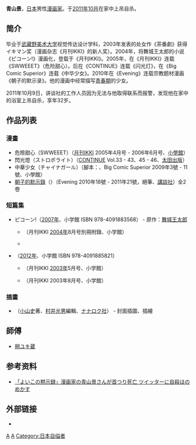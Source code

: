 {{Infobox 漫畫家
|姓名 = 青山景
|畫像 = 
|畫像尺寸 = 
|附註 = 
|本名 = 
|日語原文 = 青山景
|羅馬字 =
|出生日期 = 1979年9月26日
|出生地點 = 
|逝世日期 = 2011年10月上旬
|逝世地點 = [[东京都|东京都]][[調布市|調布市]]
|國籍 = {{JPN}}
|職業 = [[漫画家|漫画家]]
|活躍時期 = 2003年—2011年
|類型 = 
|代表作 = 
|獎項 = *第1回イキマン
|簽名 = 
|官方網站 = 
}}
{{Japanese|japanese=青山 景|kana=あおやま けい|romaji=Aoyama Kei}}
'''青山景'''{{BD|1979年|9月26日|2011年|10月上旬|catIdx=Aoyama Kei}}，[[日本|日本]]男性[[漫画家|漫画家]]。于[[2011年10月|2011年10月]]在家中上吊自杀。

== 简介 ==
毕业于[[武藏野美术大学|武藏野美术大学]]视觉传达设计学科，2003年发表的处女作《茶番劇》获得イキマン奖（漫画杂志《月刊IKKI》的新人奖）。2004年，将舞城王太郎的小说《ピコーン!》漫画化，登载于《月刊IKKI》。2005年，在《月刊IKKI》连载《SWWEEET》（危险甜心）。后在《CONTINUE》连载《闪光灯》，在《Big Comic Superior》连载《中华少女》。2010年在《Evening》连载宗教题材漫画《朝子的默示录》。他的漫画中经常描写[[青春期|青春期]]的少女。

2011年10月9日，讲谈社的工作人员因为无法与他取得联系而报警，发现他在家中的浴室上吊自杀，享年32岁。

== 作品列表 ==
=== 漫畫 ===
* 危險甜心（SWWEEET）（[[月刊IKKI|月刊IKKI]] 2005年4月号 - 2006年6月号、[[小學館|小學館]]）
* 閃光燈（ストロボライト）（[[CONTINUE|CONTINUE]] Vol.33 - 43、45 - 46、[[太田出版|太田出版]]）
* 中華少女（チャイナガール）（腳本：{{lang|ja|花形怜}}、Big Comic Superior 2009年3號 - 11號、小學館）
* [[朝子的默示錄|朝子的默示錄]]（{{lang|ja|よいこの黙示録}}）（Evening 2010年18號 - 2011年21號，絕筆、[[講談社|講談社]]）全2卷
=== 短篇集 ===
* ピコーン!（[[2007年|2007年]]、小学館 ISBN 978-4091883568） - 原作：[[舞城王太郎|舞城王太郎]]
** {{lang|ja|ピコーン!}}（月刊IKKI [[2004年|2004年]]8月号別冊附錄、小学館）
** {{lang|ja|スクールアタック・シンドローム - 描き下ろし}}
* {{lang|ja|THE DOG RACE 〜青山景初期作品集〜}}（[[2012年|2012年]]、小学館 ISBN 978-4091885821）
** {{lang|ja|茶番劇}}（月刊IKKI [[2003年|2003年]]5月号、小学館）
** {{lang|ja|ドリップ}}（月刊IKKI 2003年8月号、小学館）
=== 插畫 ===
* {{lang|ja|上海でホストになったボクの夢のような100日間}}（[[小山史|小山史]]著、[[村井光男|村井光男]]編輯、[[ナナロク社|ナナロク社]]） - 封面插圖、插繪

== 師傅 ==
* [[朔ユキ蔵|朔ユキ蔵]]

== 参考资料 ==
* [https://web.archive.org/web/20111012050127/http://sankei.jp.msn.com/affairs/news/111012/crm11101212410010-n1.htm 「よいこの黙示録」漫画家の青山景さんが首つり死亡 ツイッターに自殺ほのめかす]

== 外部链接 ==
* {{Twitter|Aoyama_Kei}}

[[Category:日本漫画家|A]]
[[Category:日本男性漫畫家|A]]
[[Category:日本自缢者|Category:日本自缢者]]